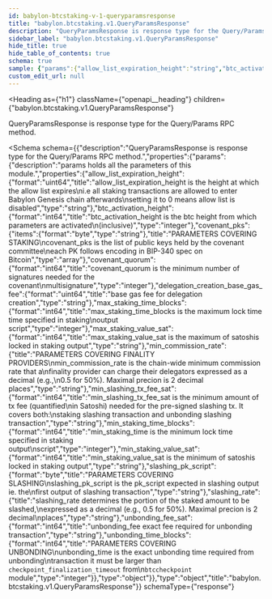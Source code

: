 ```yaml
---
id: babylon-btcstaking-v-1-queryparamsresponse
title: "babylon.btcstaking.v1.QueryParamsResponse"
description: "QueryParamsResponse is response type for the Query/Params RPC method."
sidebar_label: "babylon.btcstaking.v1.QueryParamsResponse"
hide_title: true
hide_table_of_contents: true
schema: true
sample: {"params":{"allow_list_expiration_height":"string","btc_activation_height":0,"covenant_pks":["string"],"covenant_quorum":0,"delegation_creation_base_gas_fee":"string","max_staking_time_blocks":0,"max_staking_value_sat":"string","min_commission_rate":"string","min_slashing_tx_fee_sat":"string","min_staking_time_blocks":0,"min_staking_value_sat":"string","slashing_pk_script":"string","slashing_rate":"string","unbonding_fee_sat":"string","unbonding_time_blocks":0}}
custom_edit_url: null
---
```



<Heading
  as={"h1"}
  className={"openapi__heading"}
  children={"babylon.btcstaking.v1.QueryParamsResponse"}
>
</Heading>



QueryParamsResponse is response type for the Query/Params RPC method.

<Schema
  schema={{"description":"QueryParamsResponse is response type for the Query/Params RPC method.","properties":{"params":{"description":"params holds all the parameters of this module.","properties":{"allow_list_expiration_height":{"format":"uint64","title":"allow_list_expiration_height is the height at which the allow list expires\ni.e all staking transactions are allowed to enter Babylon Genesis chain afterwards\nsetting it to 0 means allow list is disabled","type":"string"},"btc_activation_height":{"format":"int64","title":"btc_activation_height is the btc height from which parameters are activated\n(inclusive)","type":"integer"},"covenant_pks":{"items":{"format":"byte","type":"string"},"title":"PARAMETERS COVERING STAKING\ncovenant_pks is the list of public keys held by the covenant committee\neach PK follows encoding in BIP-340 spec on Bitcoin","type":"array"},"covenant_quorum":{"format":"int64","title":"covenant_quorum is the minimum number of signatures needed for the covenant\nmultisignature","type":"integer"},"delegation_creation_base_gas_fee":{"format":"uint64","title":"base gas fee for delegation creation","type":"string"},"max_staking_time_blocks":{"format":"int64","title":"max_staking_time_blocks is the maximum lock time time specified in staking\noutput script","type":"integer"},"max_staking_value_sat":{"format":"int64","title":"max_staking_value_sat is the maximum of satoshis locked in staking output","type":"string"},"min_commission_rate":{"title":"PARAMETERS COVERING FINALITY PROVIDERS\nmin_commission_rate is the chain-wide minimum commission rate that a\nfinality provider can charge their delegators expressed as a decimal (e.g.,\n0.5 for 50%). Maximal precion is 2 decimal places","type":"string"},"min_slashing_tx_fee_sat":{"format":"int64","title":"min_slashing_tx_fee_sat is the minimum amount of tx fee (quantified\nin Satoshi) needed for the pre-signed slashing tx. It covers both:\nstaking slashing transaction and unbonding slashing transaction","type":"string"},"min_staking_time_blocks":{"format":"int64","title":"min_staking_time is the minimum lock time specified in staking output\nscript","type":"integer"},"min_staking_value_sat":{"format":"int64","title":"min_staking_value_sat is the minimum of satoshis locked in staking output","type":"string"},"slashing_pk_script":{"format":"byte","title":"PARAMETERS COVERING SLASHING\nslashing_pk_script is the pk_script expected in slashing output ie. the\nfirst output of slashing transaction","type":"string"},"slashing_rate":{"title":"slashing_rate determines the portion of the staked amount to be slashed,\nexpressed as a decimal (e.g., 0.5 for 50%). Maximal precion is 2 decimal\nplaces","type":"string"},"unbonding_fee_sat":{"format":"int64","title":"unbonding_fee exact fee required for unbonding transaction","type":"string"},"unbonding_time_blocks":{"format":"int64","title":"PARAMETERS COVERING UNBONDING\nunbonding_time is the exact unbonding time required from unbonding\ntransaction it must be larger than `checkpoint_finalization_timeout` from\n`btccheckpoint` module","type":"integer"}},"type":"object"}},"type":"object","title":"babylon.btcstaking.v1.QueryParamsResponse"}}
  schemaType={"response"}
>
  
</Schema>
            